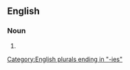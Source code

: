 ==English==

===Noun===
{{head|en|noun form}}

# {{plural of|visionary|lang=en}}

[[Category:English plurals ending in "-ies"]]